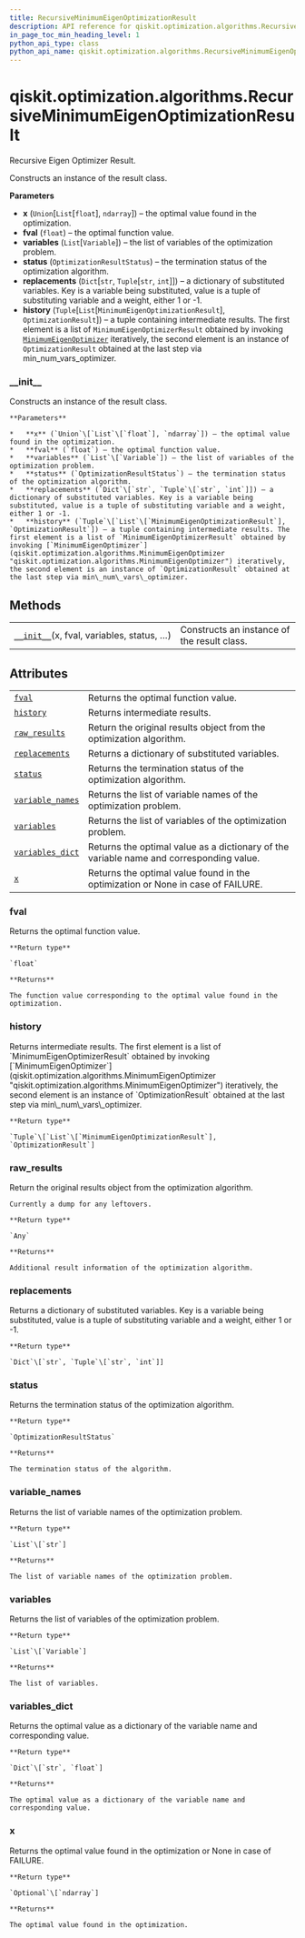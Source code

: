 ```yaml
---
title: RecursiveMinimumEigenOptimizationResult
description: API reference for qiskit.optimization.algorithms.RecursiveMinimumEigenOptimizationResult
in_page_toc_min_heading_level: 1
python_api_type: class
python_api_name: qiskit.optimization.algorithms.RecursiveMinimumEigenOptimizationResult
---
```


<span id="qiskit-optimization-algorithms-recursiveminimumeigenoptimizationresult" />

# qiskit.optimization.algorithms.RecursiveMinimumEigenOptimizationResult

<Class id="qiskit.optimization.algorithms.RecursiveMinimumEigenOptimizationResult" isDedicatedPage={true} github="https://github.com/qiskit-community/qiskit-aqua/tree/stable/0.8/qiskit/optimization/algorithms/recursive_minimum_eigen_optimizer.py" signature="RecursiveMinimumEigenOptimizationResult(x, fval, variables, status, replacements, history)" modifiers="class">
  Recursive Eigen Optimizer Result.

  Constructs an instance of the result class.

  **Parameters**

  *   **x** (`Union`\[`List`\[`float`], `ndarray`]) – the optimal value found in the optimization.
  *   **fval** (`float`) – the optimal function value.
  *   **variables** (`List`\[`Variable`]) – the list of variables of the optimization problem.
  *   **status** (`OptimizationResultStatus`) – the termination status of the optimization algorithm.
  *   **replacements** (`Dict`\[`str`, `Tuple`\[`str`, `int`]]) – a dictionary of substituted variables. Key is a variable being substituted, value is a tuple of substituting variable and a weight, either 1 or -1.
  *   **history** (`Tuple`\[`List`\[`MinimumEigenOptimizationResult`], `OptimizationResult`]) – a tuple containing intermediate results. The first element is a list of `MinimumEigenOptimizerResult` obtained by invoking [`MinimumEigenOptimizer`](qiskit.optimization.algorithms.MinimumEigenOptimizer "qiskit.optimization.algorithms.MinimumEigenOptimizer") iteratively, the second element is an instance of `OptimizationResult` obtained at the last step via min\_num\_vars\_optimizer.

  ### \_\_init\_\_

  <Function id="qiskit.optimization.algorithms.RecursiveMinimumEigenOptimizationResult.__init__" signature="__init__(x, fval, variables, status, replacements, history)">
    Constructs an instance of the result class.

    **Parameters**

    *   **x** (`Union`\[`List`\[`float`], `ndarray`]) – the optimal value found in the optimization.
    *   **fval** (`float`) – the optimal function value.
    *   **variables** (`List`\[`Variable`]) – the list of variables of the optimization problem.
    *   **status** (`OptimizationResultStatus`) – the termination status of the optimization algorithm.
    *   **replacements** (`Dict`\[`str`, `Tuple`\[`str`, `int`]]) – a dictionary of substituted variables. Key is a variable being substituted, value is a tuple of substituting variable and a weight, either 1 or -1.
    *   **history** (`Tuple`\[`List`\[`MinimumEigenOptimizationResult`], `OptimizationResult`]) – a tuple containing intermediate results. The first element is a list of `MinimumEigenOptimizerResult` obtained by invoking [`MinimumEigenOptimizer`](qiskit.optimization.algorithms.MinimumEigenOptimizer "qiskit.optimization.algorithms.MinimumEigenOptimizer") iteratively, the second element is an instance of `OptimizationResult` obtained at the last step via min\_num\_vars\_optimizer.
  </Function>

  ## Methods

  |                                                                                                                                                                                                                 |                                             |
  | --------------------------------------------------------------------------------------------------------------------------------------------------------------------------------------------------------------- | ------------------------------------------- |
  | [`__init__`](#qiskit.optimization.algorithms.RecursiveMinimumEigenOptimizationResult.__init__ "qiskit.optimization.algorithms.RecursiveMinimumEigenOptimizationResult.__init__")(x, fval, variables, status, …) | Constructs an instance of the result class. |

  ## Attributes

  |                                                                                                                                                                                                    |                                                                                         |
  | -------------------------------------------------------------------------------------------------------------------------------------------------------------------------------------------------- | --------------------------------------------------------------------------------------- |
  | [`fval`](#qiskit.optimization.algorithms.RecursiveMinimumEigenOptimizationResult.fval "qiskit.optimization.algorithms.RecursiveMinimumEigenOptimizationResult.fval")                               | Returns the optimal function value.                                                     |
  | [`history`](#qiskit.optimization.algorithms.RecursiveMinimumEigenOptimizationResult.history "qiskit.optimization.algorithms.RecursiveMinimumEigenOptimizationResult.history")                      | Returns intermediate results.                                                           |
  | [`raw_results`](#qiskit.optimization.algorithms.RecursiveMinimumEigenOptimizationResult.raw_results "qiskit.optimization.algorithms.RecursiveMinimumEigenOptimizationResult.raw_results")          | Return the original results object from the optimization algorithm.                     |
  | [`replacements`](#qiskit.optimization.algorithms.RecursiveMinimumEigenOptimizationResult.replacements "qiskit.optimization.algorithms.RecursiveMinimumEigenOptimizationResult.replacements")       | Returns a dictionary of substituted variables.                                          |
  | [`status`](#qiskit.optimization.algorithms.RecursiveMinimumEigenOptimizationResult.status "qiskit.optimization.algorithms.RecursiveMinimumEigenOptimizationResult.status")                         | Returns the termination status of the optimization algorithm.                           |
  | [`variable_names`](#qiskit.optimization.algorithms.RecursiveMinimumEigenOptimizationResult.variable_names "qiskit.optimization.algorithms.RecursiveMinimumEigenOptimizationResult.variable_names") | Returns the list of variable names of the optimization problem.                         |
  | [`variables`](#qiskit.optimization.algorithms.RecursiveMinimumEigenOptimizationResult.variables "qiskit.optimization.algorithms.RecursiveMinimumEigenOptimizationResult.variables")                | Returns the list of variables of the optimization problem.                              |
  | [`variables_dict`](#qiskit.optimization.algorithms.RecursiveMinimumEigenOptimizationResult.variables_dict "qiskit.optimization.algorithms.RecursiveMinimumEigenOptimizationResult.variables_dict") | Returns the optimal value as a dictionary of the variable name and corresponding value. |
  | [`x`](#qiskit.optimization.algorithms.RecursiveMinimumEigenOptimizationResult.x "qiskit.optimization.algorithms.RecursiveMinimumEigenOptimizationResult.x")                                        | Returns the optimal value found in the optimization or None in case of FAILURE.         |

  ### fval

  <Function id="qiskit.optimization.algorithms.RecursiveMinimumEigenOptimizationResult.fval" signature="fval" modifiers="property">
    Returns the optimal function value.

    **Return type**

    `float`

    **Returns**

    The function value corresponding to the optimal value found in the optimization.
  </Function>

  ### history

  <Function id="qiskit.optimization.algorithms.RecursiveMinimumEigenOptimizationResult.history" signature="history" modifiers="property">
    Returns intermediate results. The first element is a list of `MinimumEigenOptimizerResult` obtained by invoking [`MinimumEigenOptimizer`](qiskit.optimization.algorithms.MinimumEigenOptimizer "qiskit.optimization.algorithms.MinimumEigenOptimizer") iteratively, the second element is an instance of `OptimizationResult` obtained at the last step via min\_num\_vars\_optimizer.

    **Return type**

    `Tuple`\[`List`\[`MinimumEigenOptimizationResult`], `OptimizationResult`]
  </Function>

  ### raw\_results

  <Function id="qiskit.optimization.algorithms.RecursiveMinimumEigenOptimizationResult.raw_results" signature="raw_results" modifiers="property">
    Return the original results object from the optimization algorithm.

    Currently a dump for any leftovers.

    **Return type**

    `Any`

    **Returns**

    Additional result information of the optimization algorithm.
  </Function>

  ### replacements

  <Function id="qiskit.optimization.algorithms.RecursiveMinimumEigenOptimizationResult.replacements" signature="replacements" modifiers="property">
    Returns a dictionary of substituted variables. Key is a variable being substituted, value is a tuple of substituting variable and a weight, either 1 or -1.

    **Return type**

    `Dict`\[`str`, `Tuple`\[`str`, `int`]]
  </Function>

  ### status

  <Function id="qiskit.optimization.algorithms.RecursiveMinimumEigenOptimizationResult.status" signature="status" modifiers="property">
    Returns the termination status of the optimization algorithm.

    **Return type**

    `OptimizationResultStatus`

    **Returns**

    The termination status of the algorithm.
  </Function>

  ### variable\_names

  <Function id="qiskit.optimization.algorithms.RecursiveMinimumEigenOptimizationResult.variable_names" signature="variable_names" modifiers="property">
    Returns the list of variable names of the optimization problem.

    **Return type**

    `List`\[`str`]

    **Returns**

    The list of variable names of the optimization problem.
  </Function>

  ### variables

  <Function id="qiskit.optimization.algorithms.RecursiveMinimumEigenOptimizationResult.variables" signature="variables" modifiers="property">
    Returns the list of variables of the optimization problem.

    **Return type**

    `List`\[`Variable`]

    **Returns**

    The list of variables.
  </Function>

  ### variables\_dict

  <Function id="qiskit.optimization.algorithms.RecursiveMinimumEigenOptimizationResult.variables_dict" signature="variables_dict" modifiers="property">
    Returns the optimal value as a dictionary of the variable name and corresponding value.

    **Return type**

    `Dict`\[`str`, `float`]

    **Returns**

    The optimal value as a dictionary of the variable name and corresponding value.
  </Function>

  ### x

  <Function id="qiskit.optimization.algorithms.RecursiveMinimumEigenOptimizationResult.x" signature="x" modifiers="property">
    Returns the optimal value found in the optimization or None in case of FAILURE.

    **Return type**

    `Optional`\[`ndarray`]

    **Returns**

    The optimal value found in the optimization.
  </Function>
</Class>


